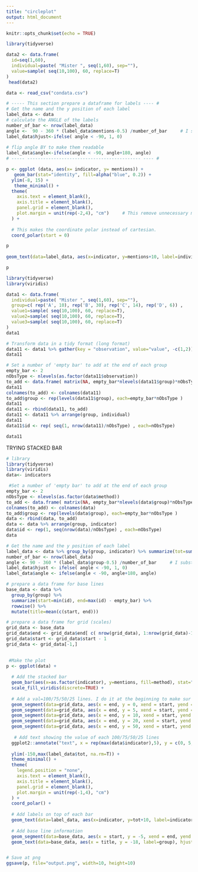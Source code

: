```yaml
---
title: "circleplot"
output: html_document
---
```


```r
knitr::opts_chunk$set(echo = TRUE)
```

```r
library(tidyverse)
```

```r
data2 <- data.frame(
  id=seq(1,60),
  individual=paste( "Mister ", seq(1,60), sep=""),
  value=sample( seq(10,100), 60, replace=T)
)
 head(data2)
```



```r
data <- read_csv("condata.csv")

# ----- This section prepare a dataframe for labels ---- #
# Get the name and the y position of each label
label_data <- data
# calculate the ANGLE of the labels
number_of_bar <- nrow(label_data)
angle <-  90 - 360 * (label_data$mentions-0.5) /number_of_bar     # I substract 0.5 because the letter must have the angle of the center of the bars. Not extreme right(1) or extreme left (0)
label_data$hjust<-ifelse( angle < -90, 1, 0)
 
# flip angle BY to make them readable
label_data$angle<-ifelse(angle < -90, angle+180, angle)
# ----- ------------------------------------------- ---- #

p <- ggplot (data, aes(x= indicator, y= mentions)) +
   geom_bar(stat="identity", fill=alpha("blue", 0.2)) +
  ylim(-8, 15) +
   theme_minimal() +
  theme(
    axis.text = element_blank(),
    axis.title = element_blank(),
    panel.grid = element_blank(),
    plot.margin = unit(rep(-2,4), "cm")     # This remove unnecessary margin around plot
  ) +
  
  # This makes the coordinate polar instead of cartesian.
  coord_polar(start = 0)

p
 
geom_text(data=label_data, aes(x=indicator, y=mentions+10, label=individual, hjust=hjust), color="black", fontface="bold",alpha=0.6, size=2.5, angle= label_data$angle, inherit.aes = FALSE ) 

p
```
```r
library(tidyverse)
library(viridis)

```

```r
data1 <- data.frame(
  individual=paste( "Mister ", seq(1,60), sep=""),
  group=c( rep('A', 10), rep('B', 30), rep('C', 14), rep('D', 6)) ,
  value1=sample( seq(10,100), 60, replace=T),
  value2=sample( seq(10,100), 60, replace=T),
  value3=sample( seq(10,100), 60, replace=T)
)
data1

# Transform data in a tidy format (long format)
data11 <- data1 %>% gather(key = "observation", value="value", -c(1,2)) 
data11

# Set a number of 'empty bar' to add at the end of each group
empty_bar <- 2
nObsType <- nlevels(as.factor(data11$observation))
to_add <- data.frame( matrix(NA, empty_bar*nlevels(data11$group)*nObsType, ncol(data11)) )
data11
colnames(to_add) <- colnames(data11)
to_add$group <- rep(levels(data11$group), each=empty_bar*nObsType )
data11
data11 <- rbind(data11, to_add)
data11 <- data11 %>% arrange(group, individual)
data11
data11$id <- rep( seq(1, nrow(data11)/nObsType) , each=nObsType)

data11
```


TRYING STACKED BAR 

```r
# library
library(tidyverse)
library(viridis)
data<- indicators

```

```r
 #Set a number of 'empty bar' to add at the end of each group
empty_bar <- 2
nObsType <- nlevels(as.factor(data$method))
to_add <- data.frame( matrix(NA, empty_bar*nlevels(data$group)*nObsType, ncol(data)) )
colnames(to_add) <- colnames(data)
to_add$group <- rep(levels(data$group), each=empty_bar*nObsType )
data <- rbind(data, to_add)
data <- data %>% arrange(group, indicator)
data$id <- rep(1, seq(nrow(data)/nObsType) , each=nObsType)
data
```


```r
# Get the name and the y position of each label
label_data <- data %>% group_by(group, indicator) %>% summarize(tot=sum(value))
number_of_bar <- nrow(label_data)
angle <- 90 - 360 * (label_data$group-0.5) /number_of_bar     # I substract 0.5 because the letter must have the angle of the center of the bars. Not extreme right(1) or extreme left (0)
label_data$hjust <- ifelse( angle < -90, 1, 0)
label_data$angle <- ifelse(angle < -90, angle+180, angle)
```


```r
# prepare a data frame for base lines
base_data <- data %>% 
  group_by(group) %>% 
  summarize(start=min(id), end=max(id) - empty_bar) %>% 
  rowwise() %>% 
  mutate(title=mean(c(start, end)))
```

```r
# prepare a data frame for grid (scales)
grid_data <- base_data
grid_data$end <- grid_data$end[ c( nrow(grid_data), 1:nrow(grid_data)-1)] + 1
grid_data$start <- grid_data$start - 1
grid_data <- grid_data[-1,]
 
```

```r
 #Make the plot
p <- ggplot(data) +      
  
  # Add the stacked bar
  geom_bar(aes(x=as.factor(indicator), y=mentions, fill=method), stat="identity", alpha=0.5) +
  scale_fill_viridis(discrete=TRUE) +
  
  # Add a val=100/75/50/25 lines. I do it at the beginning to make sur barplots are OVER it.
  geom_segment(data=grid_data, aes(x = end, y = 0, xend = start, yend = 0), colour = "grey", alpha=1, size=0.3 , inherit.aes = FALSE ) +
  geom_segment(data=grid_data, aes(x = end, y = 5, xend = start, yend = 5), colour = "grey", alpha=1, size=0.3 , inherit.aes = FALSE ) +
  geom_segment(data=grid_data, aes(x = end, y = 10, xend = start, yend = 10), colour = "grey", alpha=1, size=0.3 , inherit.aes = FALSE ) +
  geom_segment(data=grid_data, aes(x = end, y = 20, xend = start, yend = 20), colour = "grey", alpha=1, size=0.3 , inherit.aes = FALSE ) +
  geom_segment(data=grid_data, aes(x = end, y = 50, xend = start, yend = 50), colour = "grey", alpha=1, size=0.3 , inherit.aes = FALSE ) +
  
   # Add text showing the value of each 100/75/50/25 lines
  ggplot2::annotate("text", x = rep(max(data$indicator),5), y = c(0, 5, 10, 20, 50), label = c("0", "5", "10", "20", "50") , color="grey", size=6 , angle=0, fontface="bold", hjust=1) +
  
  ylim(-150,max(label_data$tot, na.rm=T)) +
  theme_minimal() +
  theme(
    legend.position = "none",
    axis.text = element_blank(),
    axis.title = element_blank(),
    panel.grid = element_blank(),
    plot.margin = unit(rep(-1,4), "cm") 
  ) +
  coord_polar() +
  
  # Add labels on top of each bar
  geom_text(data=label_data, aes(x=indicator, y=tot+10, label=indicator, hjust=hjust), color="black", fontface="bold",alpha=0.6, size=5, angle= label_data$angle, inherit.aes = FALSE ) +
  
  # Add base line information
  geom_segment(data=base_data, aes(x = start, y = -5, xend = end, yend = -5), colour = "black", alpha=0.8, size=0.6 , inherit.aes = FALSE )  +
  geom_text(data=base_data, aes(x = title, y = -18, label=group), hjust=c(1,1,0,0), colour = "black", alpha=0.8, size=4, fontface="bold", inherit.aes = FALSE)


# Save at png
ggsave(p, file="output.png", width=10, height=10)

  
```

